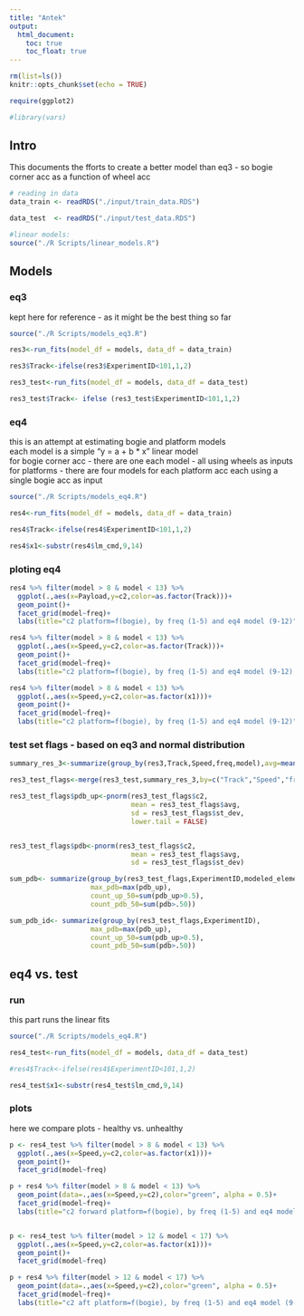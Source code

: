```yaml
---
title: "Antek"
output: 
  html_document:
    toc: true
    toc_float: true
---
```


```r

rm(list=ls())
knitr::opts_chunk$set(echo = TRUE)

require(ggplot2)

#library(vars)
```

## Intro

This documents the fforts to create a better model than eq3 - so bogie corner acc as a function of wheel acc 

```r

# reading in data
data_train <- readRDS("./input/train_data.RDS")

data_test  <- readRDS("./input/test_data.RDS")

#linear models:
source("./R Scripts/linear_models.R")

```

## Models

### eq3

kept here for reference - as it might be the best thing so far
  
```r

source("./R Scripts/models_eq3.R")

res3<-run_fits(model_df = models, data_df = data_train)

res3$Track<-ifelse(res3$ExperimentID<101,1,2)

res3_test<-run_fits(model_df = models, data_df = data_test)

res3_test$Track<- ifelse (res3_test$ExperimentID<101,1,2)

```

### eq4

this is an attempt at estimating bogie and platform models  
each model is a simple "y = a + b * x" linear model  
for bogie corner acc - there are one each model - all using wheels as inputs
for platforms - there are four models for each platform acc each using a single bogie acc as input

```r


source("./R Scripts/models_eq4.R")

res4<-run_fits(model_df = models, data_df = data_train)

res4$Track<-ifelse(res4$ExperimentID<101,1,2)

res4$x1<-substr(res4$lm_cmd,9,14)

```

### ploting eq4

```r

res4 %>% filter(model > 8 & model < 13) %>%
  ggplot(.,aes(x=Payload,y=c2,color=as.factor(Track)))+
  geom_point()+
  facet_grid(model~freq)+
  labs(title="c2 platform=f(bogie), by freq (1-5) and eq4 model (9-12)")

res4 %>% filter(model > 8 & model < 13) %>%
  ggplot(.,aes(x=Speed,y=c2,color=as.factor(Track)))+
  geom_point()+
  facet_grid(model~freq)+
  labs(title="c2 platform=f(bogie), by freq (1-5) and eq4 model (9-12), color by Track")

res4 %>% filter(model > 8 & model < 13) %>%
  ggplot(.,aes(x=Speed,y=c2,color=as.factor(x1)))+
  geom_point()+
  facet_grid(model~freq)+
  labs(title="c2 platform=f(bogie), by freq (1-5) and eq4 model (9-12)")


```


### test set flags - based on eq3 and normal distribution

```r

summary_res_3<-summarize(group_by(res3,Track,Speed,freq,model),avg=mean(c2),st_dev=sd(c2))

res3_test_flags<-merge(res3_test,summary_res_3,by=c("Track","Speed","freq","model"),all.x=TRUE)

res3_test_flags$pdb_up<-pnorm(res3_test_flags$c2,
                              mean = res3_test_flags$avg,
                              sd = res3_test_flags$st_dev,
                              lower.tail = FALSE)


res3_test_flags$pdb<-pnorm(res3_test_flags$c2,
                              mean = res3_test_flags$avg,
                              sd = res3_test_flags$st_dev)

sum_pdb<- summarize(group_by(res3_test_flags,ExperimentID,modeled_element),
                    max_pdb=max(pdb_up),
                    count_up_50=sum(pdb_up>0.5),
                    count_pdb_50=sum(pdb>.50))

sum_pdb_id<- summarize(group_by(res3_test_flags,ExperimentID),
                    max_pdb=max(pdb_up),
                    count_up_50=sum(pdb_up>0.5),
                    count_pdb_50=sum(pdb>.50))


```

## eq4 vs. test

### run
this part runs the linear fits

```r

source("./R Scripts/models_eq4.R")

res4_test<-run_fits(model_df = models, data_df = data_test)

#res4$Track<-ifelse(res4$ExperimentID<101,1,2)

res4_test$x1<-substr(res4_test$lm_cmd,9,14)

```

### plots

here we compare plots - healthy vs. unhealthy
```r

p <- res4_test %>% filter(model > 8 & model < 13) %>%
  ggplot(.,aes(x=Speed,y=c2,color=as.factor(x1)))+
  geom_point()+
  facet_grid(model~freq)

p + res4 %>% filter(model > 8 & model < 13) %>%
  geom_point(data=.,aes(x=Speed,y=c2),color="green", alpha = 0.5)+
  facet_grid(model~freq)+
  labs(title="c2 forward platform=f(bogie), by freq (1-5) and eq4 model (9-12)")


p <- res4_test %>% filter(model > 12 & model < 17) %>%
  ggplot(.,aes(x=Speed,y=c2,color=as.factor(x1)))+
  geom_point()+
  facet_grid(model~freq)

p + res4 %>% filter(model > 12 & model < 17) %>%
  geom_point(data=.,aes(x=Speed,y=c2),color="green", alpha = 0.5)+
  facet_grid(model~freq)+
  labs(title="c2 aft platform=f(bogie), by freq (1-5) and eq4 model (9-12)")

```